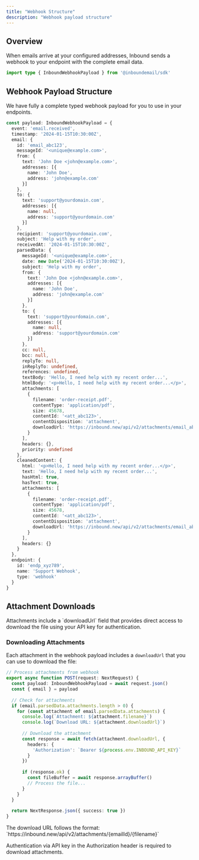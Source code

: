 ```yaml
---
title: "Webhook Structure"
description: "Webhook payload structure"
---
```


## Overview

When emails arrive at your configured addresses, Inbound sends a webhook to your endpoint with the complete email data.

```typescript
import type { InboundWebhookPayload } from '@inboundemail/sdk'
```

## Webhook Payload Structure

We have fully a complete typed webhook payload for you to use in your endpoints.

```typescript
const payload: InboundWebhookPayload = {
  event: 'email.received',
  timestamp: '2024-01-15T10:30:00Z',
  email: {
    id: 'email_abc123',
    messageId: '<unique@example.com>',
    from: {
      text: 'John Doe <john@example.com>',
      addresses: [{
        name: 'John Doe',
        address: 'john@example.com'
      }]
    },
    to: {
      text: 'support@yourdomain.com',
      addresses: [{
        name: null,
        address: 'support@yourdomain.com'
      }]
    },
    recipient: 'support@yourdomain.com',
    subject: 'Help with my order',
    receivedAt: '2024-01-15T10:30:00Z',
    parsedData: {
      messageId: '<unique@example.com>',
      date: new Date('2024-01-15T10:30:00Z'),
      subject: 'Help with my order',
      from: {
        text: 'John Doe <john@example.com>',
        addresses: [{
          name: 'John Doe',
          address: 'john@example.com'
        }]
      },
      to: {
        text: 'support@yourdomain.com',
        addresses: [{
          name: null,
          address: 'support@yourdomain.com'
        }]
      },
      cc: null,
      bcc: null,
      replyTo: null,
      inReplyTo: undefined,
      references: undefined,
      textBody: 'Hello, I need help with my recent order...',
      htmlBody: '<p>Hello, I need help with my recent order...</p>',
      attachments: [
        {
          filename: 'order-receipt.pdf',
          contentType: 'application/pdf',
          size: 45678,
          contentId: '<att_abc123>',
          contentDisposition: 'attachment',
          downloadUrl: 'https://inbound.new/api/v2/attachments/email_abc123/order-receipt.pdf'
        }
      ],
      headers: {},
      priority: undefined
    },
    cleanedContent: {
      html: '<p>Hello, I need help with my recent order...</p>',
      text: 'Hello, I need help with my recent order...',
      hasHtml: true,
      hasText: true,
      attachments: [
        {
          filename: 'order-receipt.pdf',
          contentType: 'application/pdf',
          size: 45678,
          contentId: '<att_abc123>',
          contentDisposition: 'attachment',
          downloadUrl: 'https://inbound.new/api/v2/attachments/email_abc123/order-receipt.pdf'
        }
      ],
      headers: {}
    }
  },
  endpoint: {
    id: 'endp_xyz789',
    name: 'Support Webhook',
    type: 'webhook'
  }
}
```

## Attachment Downloads

<Info>
Attachments include a `downloadUrl` field that provides direct access to download the file using your API key for authentication.
</Info>

### Downloading Attachments

Each attachment in the webhook payload includes a `downloadUrl` that you can use to download the file:

```typescript
// Process attachments from webhook
export async function POST(request: NextRequest) {
  const payload: InboundWebhookPayload = await request.json()
  const { email } = payload
  
  // Check for attachments
  if (email.parsedData.attachments.length > 0) {
    for (const attachment of email.parsedData.attachments) {
      console.log(`Attachment: ${attachment.filename}`)
      console.log(`Download URL: ${attachment.downloadUrl}`)
      
      // Download the attachment
      const response = await fetch(attachment.downloadUrl, {
        headers: {
          'Authorization': `Bearer ${process.env.INBOUND_API_KEY}`
        }
      })
      
      if (response.ok) {
        const fileBuffer = await response.arrayBuffer()
        // Process the file...
      }
    }
  }
  
  return NextResponse.json({ success: true })
}
```

<Note>
The download URL follows the format: `https://inbound.new/api/v2/attachments/{emailId}/{filename}`

Authentication via API key in the Authorization header is required to download attachments.
</Note>

